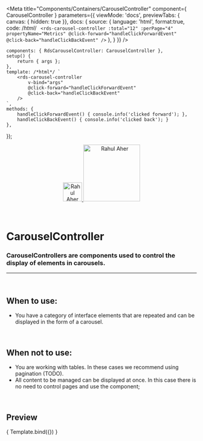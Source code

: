 
<Meta
	title="Components/Containers/CarouselController"
	component={ CarouselController }
	parameters={{
		viewMode: 'docs',
		previewTabs: { canvas: { hidden: true }},
		docs: {
			source: {
				language: 'html',
				format:true,
				code: /*html*/ `
<rds-carousel-controller
	:total="12"
	:perPage="4"
	propertyName="Metrics"
	@click-forward="handleClickForwardEvent"
	@click-back="handleClickBackEvent"
/>`
			},
		}
	}}
/>

	components: { RdsCarouselController: CarouselController },
	setup() {
		return { args };
	},
	template: /*html*/ `
		<rds-carousel-controller
			v-bind="args"
			@click-forward="handleClickForwardEvent"
			@click-back="handleClickBackEvent"
		/>
	`,
	methods: { 
		handleClickForwardEvent() { console.info('clicked forward'); },
		handleClickBackEvent() { console.info('clicked back'); }
	},
});

<div align="center" style={{display: 'flex'}}>
    <a href="https://rahulaher.netlify.app">
        <img src="../../../img/logo/glyph-black-colored.svg" alt="Rahul Aher logo" width="50" />
        <img src="../../../img/logo/word-black-colored.svg" alt="Rahul Aher" width="150" />
    </a>
</div>

<br />
<br />

# CarouselController

### CarouselControllers are components used to control the display of elements in carousels.
---
<br />

## When to use:
- You have a category of interface elements that are repeated and can be displayed in the form of a carousel.

<br />

## When not to use:
- You are working with tables. In these cases we recommend using pagination (TODO).
- All content to be managed can be displayed at once. In this case there is no need to control pages and use the component;


<br />

## Preview

<Canvas>
	<Story
		name="CarouselController"
		args={{
			total: 12,
			perPage: 4,
			propertyName: 'Metrics',
		}}
	>
		{ Template.bind({}) }
	</Story>
</Canvas>

<ArgsTable story="CarouselController" />